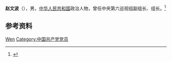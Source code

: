 '''赵文波'''（{{bd|？|}}），男，[[中华人民共和国|中华人民共和国]]政治人物，曾任中央第六巡视组副组长、组长。<ref>{{Cite web|title=中央第六巡视组进驻中化集团 组长赵文波 副组长国一民、陈琼|url=http://district.ce.cn/newarea/sddy/201503/09/t20150309_4763959.shtml|accessdate=2021-02-14|work=中国经济网|archive-date=2019-04-16|archive-url=https://web.archive.org/web/20190416210720/http://district.ce.cn/newarea/sddy/201503/09/t20150309_4763959.shtml|dead-url=no}}</ref>

== 参考资料 ==
{{reflist}}

{{Authority control}}
{{DEFAULTSORT:Zhao赵}}
[[Category:赵姓|Wen]]
[[Category:中国共产党党员|Category:中国共产党党员]]

{{中国人物小作品}}